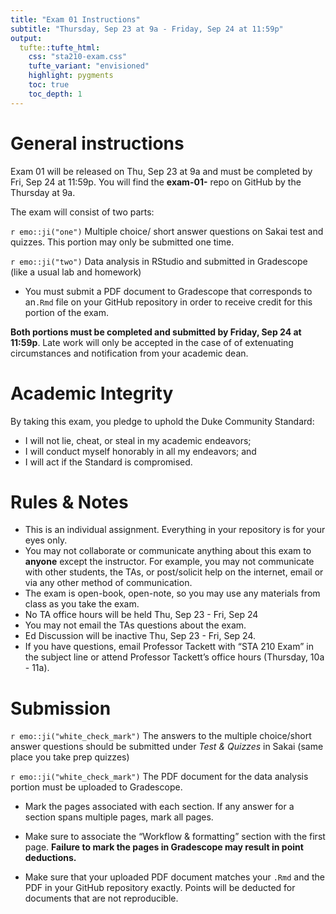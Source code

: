 ```yaml
---
title: "Exam 01 Instructions"
subtitle: "Thursday, Sep 23 at 9a - Friday, Sep 24 at 11:59p"
output: 
  tufte::tufte_html:
    css: "sta210-exam.css"
    tufte_variant: "envisioned"
    highlight: pygments
    toc: true
    toc_depth: 1
---
```


# General instructions

Exam 01 will be released on Thu, Sep 23 at 9a and must be completed by Fri, Sep 24 at 11:59p. You will find the **exam-01-** repo on GitHub by the Thursday at 9a. 

The exam will consist of two parts: 

`r emo::ji("one")` Multiple choice/ short answer questions on Sakai test and quizzes. This portion may only be submitted one time.
  

`r emo::ji("two")` Data analysis in RStudio and submitted in Gradescope (like a usual lab and homework)

- You must submit a PDF document to Gradescope that corresponds to an`.Rmd` file on your GitHub repository in order to receive credit for this portion of the exam.

**Both portions must be completed and submitted by Friday, Sep 24 at 11:59p**. Late work will only be accepted in the case of of extenuating circumstances and notification from your academic dean. 

# Academic Integrity

By taking this exam, you pledge to uphold the Duke Community Standard:

-   I will not lie, cheat, or steal in my academic endeavors;
-   I will conduct myself honorably in all my endeavors; and
-   I will act if the Standard is compromised.

# Rules & Notes

-   This is an individual assignment. Everything in your repository is for your eyes only.
-   You may not collaborate or communicate anything about this exam to **anyone** except the instructor. For example, you may not communicate with other students, the TAs, or post/solicit help on the internet, email or via any other method of communication.
- The exam is open-book, open-note, so you may use any materials from class as you take the exam.
- No TA office hours will be held Thu, Sep 23 - Fri, Sep 24 
- You may not email the TAs questions about the exam.
- Ed Discussion will be inactive Thu, Sep 23 - Fri, Sep 24.
- If you have questions, email Professor Tackett with  "STA 210 Exam" in the subject line or attend Professor Tackett's office hours (Thursday, 10a - 11a).

# Submission

`r emo::ji("white_check_mark")` The answers to the multiple choice/short answer questions should be submitted under *Test & Quizzes* in Sakai (same place you take prep quizzes)

`r emo::ji("white_check_mark")` The PDF document for the data analysis portion must be uploaded to Gradescope. 

- Mark the pages associated with each section. If
any answer for a section spans multiple pages, mark all pages. 

- Make sure to associate the “Workflow & formatting" section with the first page. **Failure to mark the pages in Gradescope may result in point deductions.**

-  Make sure that your uploaded PDF document matches your `.Rmd` and the PDF in your GitHub repository exactly. Points will be deducted for documents that are not reproducible. 